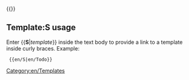 <includeonly>{{[[:Template:{{{1}}}|{{{1}}}]]}}</includeonly><noinclude>

==Template:S usage==
Enter <nowiki>{{</nowiki>'''S'''|''template''}} inside the text body to provide a link to a template inside curly braces. Example:

<pre> {{en/S|en/Todo}}</pre>

{{en/S|en/Todo}}

[[Category:en/Templates]]
</noinclude>